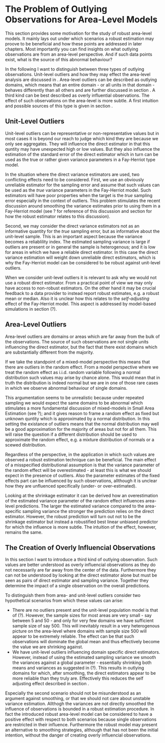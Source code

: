 # The Problem of Outlying Observations for Area-Level Models

This section provides some motivation for the study of robust area-level models.
It mainly lays out under which scenarios a robust estimation may proove to be
beneficial and how these points are addressed in later chapters. Most importantly
you can find insights on what outlying observations are from an area-level
perspective. And if such data points exist, what is the source of this abnormal
behaviour?

In the following I want to distinguish between three types of outlying 
observations. Unit-level outliers and how they may effect the area-level 
analysis are discussed in \ref{sec:unit-level-outliers}. Area-level outliers can
be described as outlying domains, which means that an entire domain - or all 
units in that domain - behaves differently than all others and are further 
discussed in section \ref{sec:area-level-outliers}. A third kind can be best 
described as overly influential observations. The effect of such observations on
the area-level is more subtle. A first intuition and possible sources of this
type is given in section \ref{sec:overly-influencial-observations}.

## Unit-Level Outliers
\label{sec:unit-level-outliers}

Unit-level outliers can be representative or non-representative values but in
most cases it is beyond our reach to judge which kind they are because we only
see aggregates. They will influence the direct estimator in that this quntity
may have unexpected high or low values. But they also influence the estimation
of the standard error of the direct estimator which in turn can be used as the
true or rather given variance parameters in a Fay-Herriot type model.

In the situation where the direct variance estimators are used, two conflicting
effects need to be considered. First, we use an obviously unreliable estimator
for the sampling error and assume that such values can be used as the *true* 
variance parameters in the Fay-Herriot model. Such estimators will have poor 
properties when the target is the *true* sampling error especially in the 
context of outliers. This problem stimulates the recent discussion around 
smoothing the variance estimates prior to using them in a Fay-Herriot model (see
? for reference of this discussion and section 
\ref{sec:overly-influencial-observations} for how the robust estimator relates 
to this discussion).

Second, we may consider the direct variance estimators not as an informative
quantity for the *true* sampling error, but as informative about the unit-level
sample. This is an important aspect because the variance becomes a reliablility
index. The estimated sampling variance is large if outliers are present or in
general the sample is heterogenous; and it is low for areas in which we have a 
reliable direct estimator. In this case the direct variance estimation will 
weight down unreliable direct estimators, which is why the Fay-Herriot model can
be considered to be robust against unit-level outliers.

When we consider unit-level outliers it is relevant to ask why we would not use 
a robust direct estimator. From a practical point of view we may only have
access to non-robust estimators. On the other hand it may be crucial feedback to
a data provider to instead report robust estimates, e.g. a robust mean or 
median. Also it is unclear how this relates to the *self-adjusting* effect of 
the Fay-Herriot model. This aspect is addressed by model-based simulations in
section (?).


## Area-Level Outliers
\label{sec:area-level-outliers}

Area-level outliers are domains or areas which are far away from the bulk of the
observations. The source of such observations are not single units influencing
the direct estimator, but the fact that there exist domains which are
substantially different from the majority.

If we take the standpoint of a mixed-model perspective this means that there are
outliers in the random effect. From a model perspective where we treat the
random effect as i.i.d. random variable following a normal distribution such
values may arise by chance alone. This would mean that in truth the distribution
is indeed normal but we are in one of those rare cases in which we observe
abnormal behaviour of single domains. 

This argumentation seems to be unrealistic because under repeated sampling we
would expect the same domains to be abnormal which stimulates a more fundamental
discussion of mixed-models in Small Area Estimation (see ?); and it gives reason
to frame a random effect as fixed but unknown quntity which is approximated by a
normal distribution. In this setting the existance of outliers means that the 
normal distribution may well be a good approximation for the majority of areas 
but not for all them. This will raise the question if a different distribution
should be used to approximate the random effect, e.g. a mixture distribution of
normals or a scewed distribution.

Regardless of the perspective, in the application in which such values are 
observed a robust estimation technique can be beneficial. The main effect of a 
misspecified distributional assumption is that the variance parameter of the 
random effect will be overestimated - at least this is what we should expect in 
the presence of outliers. Also the parameter estimates of the fixed effects part
can be influenced by such observations, allthough it is unclear how they are
unfluenced specifically (under- or over-estimated).

Looking at the shrinkage estimator it can be derived how an overestimation of
the estimated variance parameter of the random effect influences area-level 
predictions. The larger the estimated variance compared to the area-specific 
sampling variance the stronger the prediction relies on the direct estimator.
However, the robust prediction will turn out not to be the shrinkage estimator
but instead a robustified best linear unbiased predictor for which the influence
is more subtle. The intuition of the effect, however, remains the same.


## The Creation of Overly Influencial Observations
\label{sec:overly-influencial-observations}

In this section I want to introduce a third kind of outlying observation. Such
values are better understood as overly influencial observations as they do not
necessarily are far away from the center of the data. Furthermore they can not
be understood by looking at the direct estimator alone but must be seen as pairs
of direct estimator and sampling variance. Together they determine the impact of
a single observation on the overall predictions.

To distinguish them from area- and unit-level outliers consider two hypothetical
scenarios from which these values can arise:

- There are no outliers present and the unit-level population model is that of 
(?). However, the sample sizes for most areas are very small - say between 5 and
50 - and only for very few domains we have sufficient sample size of say 500. 
This will inevitably result in a very heterogenous picture on the 
area-level where domains with sample size 500 will appear to be extremely 
reliable. The effect can be that such observations will dominate the global mean
and thus effectively become the value we are shrinking against.
- We have unit-level outliers influencing domain specific direct estimators. 
However, instead of using the estimated sampling variance we smooth the 
variances against a global parameter - essentially shrinking both means and 
variances as suggested in (?). This results in outlying domains for which, after
smoothing, the direct estimators appear to be more reliable than they truly are.
Effectively this reduces the self adjusting effect described in section 
\ref{sec:unit-level-outliers}.

Especially the second scenario should not be misunderstood as an argument
against smoothing, or that we should not care about unstable variance
estimation. Allthogh the variances are not directly smoothed the influence of
observations is bounded in a robust estimation procedure. In fact the introduced
robust area-level model can be considered to have a positive effect with respect
to both scenarios because single observations are restricted in their influence.
Furthermore the robust model may present an alternative to smoothing strategies,
although that has not been the initial intention, without the danger of creating
overly influencial observations.
